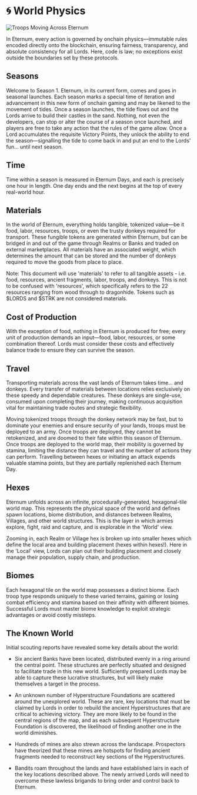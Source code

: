 
# 🌀 World Physics

<img src="/images/covers/08.png" alt="Troops Moving Across Eternum" className="w-full rounded-lg my-6" />

In Eternum, every action is governed by onchain physics—immutable rules encoded directly onto the blockchain, ensuring
fairness, transparency, and absolute consistency for all Lords. Here, code is law; no exceptions exist outside the
boundaries set by these protocols.

## Seasons

Welcome to Season 1. Eternum, in its current form, comes and goes in seasonal launches. Each season marks a special time
of iteration and advancement in this new form of onchain gaming and may be likened to the movement of tides. Once a
season launches, the tide flows out and the Lords arrive to build their castles in the sand. Nothing, not even the
developers, can stop or alter the course of a season once launched, and players are free to take any action that the
rules of the game allow. Once a Lord accumulates the requisite Victory Points, they unlock the ability to end the
season—signalling the tide to come back in and put an end to the Lords' fun… until next season.

## Time

Time within a season is measured in Eternum Days, and each is precisely one hour in length. One day ends and the next
begins at the top of every real-world hour.

## Materials

In the world of Eternum, everything holds tangible, tokenized value—be it food, labor, resources, troops, or even the
trusty donkeys required for transport. These fungible tokens are generated within Eternum, but can be bridged in and out
of the game through Realms or Banks and traded on external marketplaces. All materials have an associated weight, which
determines the amount that can be stored and the number of donkeys required to move the goods from place to place.

Note: This document will use 'materials' to refer to all tangible assets - i.e. food, resources, ancient fragments,
labor, troops, and donkeys. This is not to be confused with 'resources', which specifically refers to the 22 resources
ranging from wood through to dragonhide. Tokens such as $LORDS and $STRK are not considered materials.

## Cost of Production

With the exception of food, nothing in Eternum is produced for free; every unit of production demands an input—food,
labor, resources, or some combination thereof. Lords must consider these costs and effectively balance trade to ensure
they can survive the season.

## Travel

Transporting materials across the vast lands of Eternum takes time… and donkeys. Every transfer of materials between
locations relies exclusively on these speedy and dependable creatures. These donkeys are single-use, consumed upon
completing their journey, making continuous acquisition vital for maintaining trade routes and strategic flexibility.

Moving tokenized troops through the donkey network may be fast, but to dominate your enemies and ensure security of your
lands, troops must be deployed to an army. Once troops are deployed, they cannot be retokenized, and are doomed to their
fate within this season of Eternum. Once troops are deployed to the world map, their mobility is governed by stamina,
limiting the distance they can travel and the number of actions they can perform. Travelling between hexes or initiating
an attack expends valuable stamina points, but they are partially replenished each Eternum Day.

## Hexes

Eternum unfolds across an infinite, procedurally-generated, hexagonal-tile world map. This represents the physical space
of the world and defines spawn locations, biome distribution, and distances between Realms, Villages, and other world
structures. This is the layer in which armies explore, fight, raid and capture, and is explorable in the 'World' view.

Zooming in, each Realm or Village hex is broken up into smaller hexes which define the local area and building placement
(hexes within hexes!). Here in the 'Local' view, Lords can plan out their building placement and closely manage their
population, supply chain, and production.

## Biomes

Each hexagonal tile on the world map possesses a distinct biome. Each troop type responds uniquely to these varied
terrains, gaining or losing combat efficiency and stamina based on their affinity with different biomes. Successful
Lords must master biome knowledge to exploit strategic advantages or avoid costly missteps.

<Biomes />

## The Known World

Initial scouting reports have revealed some key details about the world:

- Six ancient Banks have been located, distributed evenly in a ring around the central point. These structures are
  perfectly situated and designed to facilitate trade in this new world. Sufficiently prepared Lords may be able to
  capture these lucrative structures, but will likely make themselves a target in the process.

- An unknown number of Hyperstructure Foundations are scattered around the unexplored world. These are rare, key
  locations that must be claimed by Lords in order to rebuild the ancient Hyperstructures that are critical to achieving
  victory. They are more likely to be found in the central regions of the map, and as each subsequent Hyperstructure
  Foundation is discovered, the likelihood of finding another one in the world diminishes.

- Hundreds of mines are also strewn across the landscape. Prospectors have theorized that these mines are hotspots for
  finding ancient fragments needed to reconstruct key sections of the Hyperstructures.

- Bandits roam throughout the lands and have established lairs in each of the key locations described above. The newly
  arrived Lords will need to overcome these lawless brigands to bring order and control back to Eternum.
